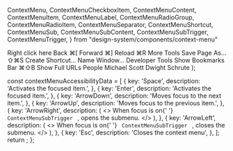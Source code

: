   ContextMenu,
  ContextMenuCheckboxItem,
  ContextMenuContent,
  ContextMenuItem,
  ContextMenuLabel,
  ContextMenuRadioGroup,
  ContextMenuRadioItem,
  ContextMenuSeparator,
  ContextMenuShortcut,
  ContextMenuSub,
  ContextMenuSubContent,
  ContextMenuSubTrigger,
  ContextMenuTrigger,
} from "design-system/components/context-menu"

  <Preview>
    <ContextMenu>
      <ContextMenuTrigger className="flex h-[150px] w-[300px] items-center justify-center rounded border border-dashed text-md">
        Right click here
      </ContextMenuTrigger>
      <ContextMenuContent className="w-64">
        <ContextMenuItem inset>
          Back
          <ContextMenuShortcut>⌘[</ContextMenuShortcut>
        </ContextMenuItem>
        <ContextMenuItem inset disabled>
          Forward
          <ContextMenuShortcut>⌘]</ContextMenuShortcut>
        </ContextMenuItem>
        <ContextMenuItem inset>
          Reload
          <ContextMenuShortcut>⌘R</ContextMenuShortcut>
        </ContextMenuItem>
        <ContextMenuSub>
          <ContextMenuSubTrigger inset>More Tools</ContextMenuSubTrigger>
          <ContextMenuSubContent className="w-48">
            <ContextMenuItem>
              Save Page As...
              <ContextMenuShortcut>⇧⌘S</ContextMenuShortcut>
            </ContextMenuItem>
            <ContextMenuItem>Create Shortcut...</ContextMenuItem>
            <ContextMenuItem>Name Window...</ContextMenuItem>
            <ContextMenuSeparator />
            <ContextMenuItem>Developer Tools</ContextMenuItem>
          </ContextMenuSubContent>
        </ContextMenuSub>
        <ContextMenuSeparator />
        <ContextMenuCheckboxItem checked>
          Show Bookmarks Bar
          <ContextMenuShortcut>⌘⇧B</ContextMenuShortcut>
        </ContextMenuCheckboxItem>
        <ContextMenuCheckboxItem>Show Full URLs</ContextMenuCheckboxItem>
        <ContextMenuSeparator />
        <ContextMenuRadioGroup value="michael">
          <ContextMenuLabel inset>People</ContextMenuLabel>
          <ContextMenuSeparator />
          <ContextMenuRadioItem value="michael">
            Michael Scott
          </ContextMenuRadioItem>
          <ContextMenuRadioItem value="dwight">Dwight Schrute</ContextMenuRadioItem>
        </ContextMenuRadioGroup>
      </ContextMenuContent>
    </ContextMenu>
  </Preview>
);

  const contextMenuAccessibilityData = [
    {
      key: 'Space',
      description:
        'Activates the focused item.',
    },
    {
      key: 'Enter',
      description:
        'Activates the focused item.',
    },
    {
      key: 'ArrowDown',
      description:
        'Moves focus to the next item.',
    },
    {
      key: 'ArrowUp',
      description:
        'Moves focus to the previous item.',
    },
    {
      key: 'ArrowRight',
      description: (
        <>
          When focus is on{' '}
          <code className="cell-accessibility-code">
            ContextMenuSubTrigger
          </code>
          , opens the submenu.
        </>
      ),
    },
    {
      key: 'ArrowLeft',
      description: (
        <>
          When focus is on{' '}
          <code className="cell-accessibility-code">
            ContextMenuSubTrigger
          </code>
          , closes the submenu.
        </>
      ),
    },
    {
      key: 'Esc',
      description:
        'Closes the context menu',
    },
  ];
  return <AccessibilityTable rows={contextMenuAccessibilityData} />;
};
